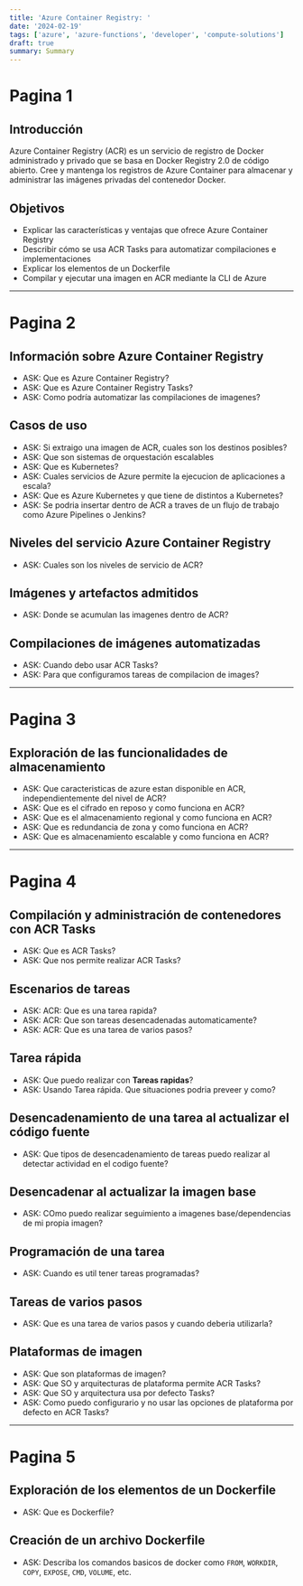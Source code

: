 ```yaml
---
title: 'Azure Container Registry: '
date: '2024-02-19'
tags: ['azure', 'azure-functions', 'developer', 'compute-solutions']
draft: true
summary: Summary
---
```


# Pagina 1

## Introducción

Azure Container Registry (ACR) es un servicio de registro de Docker administrado y privado que se basa en Docker Registry 2.0 de código abierto. Cree y mantenga los registros de Azure Container para almacenar y administrar las imágenes privadas del contenedor Docker.

## Objetivos

- Explicar las características y ventajas que ofrece Azure Container Registry
- Describir cómo se usa ACR Tasks para automatizar compilaciones e implementaciones
- Explicar los elementos de un Dockerfile
- Compilar y ejecutar una imagen en ACR mediante la CLI de Azure


---

# Pagina 2

## Información sobre Azure Container Registry

- ASK: Que es Azure Container Registry?
- ASK: Que es Azure Container Registry Tasks?
- ASK: Como podría automatizar las compilaciones de imagenes?

## Casos de uso

- ASK: Si extraigo una imagen de ACR, cuales son los destinos posibles?
- ASK: Que son sistemas de orquestación escalables
- ASK: Que es Kubernetes?
- ASK: Cuales servicios de Azure permite la ejecucion de aplicaciones a escala?
- ASK: Que es Azure Kubernetes y que tiene de distintos a Kubernetes?
- ASK: Se podria insertar dentro de ACR a traves de un flujo de trabajo como Azure Pipelines o Jenkins?

## Niveles del servicio Azure Container Registry

- ASK: Cuales son los niveles de servicio de ACR?

## Imágenes y artefactos admitidos

- ASK: Donde se acumulan las imagenes dentro de ACR?

## Compilaciones de imágenes automatizadas

- ASK: Cuando debo usar ACR Tasks?
- ASK: Para que configuramos tareas de compilacion de images?

---

# Pagina 3

## Exploración de las funcionalidades de almacenamiento

- ASK: Que caracteristicas de azure estan disponible en ACR, independientemente del nivel de ACR?
- ASK: Que es el cifrado en reposo y como funciona en ACR?
- ASK: Que es el almacenamiento regional y como funciona en ACR?
- ASK: Que es redundancia de zona y como funciona en ACR?
- ASK: Que es almacenamiento escalable y como funciona en ACR?

---

# Pagina 4

## Compilación y administración de contenedores con ACR Tasks

- ASK: Que es ACR Tasks?
- ASK: Que nos permite realizar ACR Tasks?

## Escenarios de tareas

- ASK: ACR: Que es una tarea rapida?
- ASK: ACR: Que son tareas desencadenadas automaticamente?
- ASK: ACR: Que es una tarea de varios pasos?

## Tarea rápida

- ASK: Que puedo realizar con **Tareas rapidas**?
- ASK: Usando Tarea rápida. Que situaciones podria preveer y como?

## Desencadenamiento de una tarea al actualizar el código fuente

- ASK: Que tipos de desencadenamiento de tareas puedo realizar al detectar actividad en el codigo fuente?

## Desencadenar al actualizar la imagen base

- ASK: COmo puedo realizar seguimiento a imagenes base/dependencias de mi propia imagen?

## Programación de una tarea

- ASK: Cuando es util tener tareas programadas?

## Tareas de varios pasos

- ASK: Que es una tarea de varios pasos y cuando deberia utilizarla?

## Plataformas de imagen

- ASK: Que son plataformas de imagen?
- ASK: Que SO y arquitecturas de plataforma permite ACR Tasks?
- ASK: Que SO y arquitectura usa por defecto Tasks?
- ASK: Como puedo configurario y no usar las opciones de plataforma por defecto en ACR Tasks?

---

# Pagina 5

## Exploración de los elementos de un Dockerfile

- ASK: Que es Dockerfile?

## Creación de un archivo Dockerfile

- ASK: Describa los comandos basicos de docker como `FROM`, `WORKDIR`, `COPY`, `EXPOSE`, `CMD`, `VOLUME`, etc.